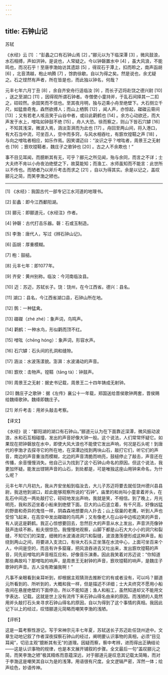 ```yaml
---
---
---
```

title: 石钟山记
---




苏轼

《水经》云 [1] ：“彭蠡之口有石钟山焉 [2] 。”郦元以为下临深潭 [3] ，微风鼓浪，水石相搏，声如洪钟。是说也，人常疑之。今以钟磬置水中 [4] ，虽大风浪，不能鸣也，而况石乎！至唐李渤始访其遗踪 [5] ，得双石于潭上，扣而聆之，南声函胡 [6] ，北音清越，枹止响腾 [7] ，馀韵徐歇。自以为得之矣。然是说也，余尤疑之。石之铿然有声者，所在皆是也，而此独以钟名，何哉？

元丰七年六月丁丑 [8] ，余自齐安舟行适临汝 [9] ，而长子迈将赴饶之德兴尉 [10] ，送之至湖口 [11] ，因得观所谓石钟者。寺僧使小童持斧，于乱石间择其一二扣之，硿硿然。余固笑而不信也。至其夜月明，独与迈乘小舟至绝壁下。大石侧立千尺，如猛兽奇鬼，森然欲搏人；而山上栖鹘 [12] ，闻人声，亦惊起，磔磔云霄间 [13] ；又有若老人咳且笑于山谷中者，或曰此鹳鹤也 [14] 。余方心动欲还，而大声发于水上，噌吰如钟鼓不绝 [15] 。舟人大恐。徐而察之，则山下皆石穴罅 [16] ，不知其浅深，微波入焉，涵淡澎湃而为此也 [17] 。舟回至两山间，将入港口，有大石当中流，可坐百人，空中而多窍，与风水相吞吐，有窾坎镗鞳之声 [18] ，与向之噌吰者相应，如乐作焉。因笑谓迈曰：“汝识之乎？噌吰者，周景王之无射也 [19] ；窾坎镗鞳者，魏庄子之歌钟也 [20] 。古之人不余欺也！”

事不目见耳闻，而臆断其有无，可乎？郦元之所见闻，殆与余同，而言之不详；士大夫终不肯以小舟夜泊绝壁之下，故莫能知；而渔工、水师虽知而不能言：此世所以不传也。而陋者乃以斧斤考击而求之 [21] ，自以为得其实。余是以记之，盖叹郦元之简，而笑李渤之陋也。



* * *



[1] 《水经》：我国古代一部专记江水河道的地理书。

[2] 彭蠡：即今江西鄱阳湖。

[3] 郦元：即郦道元，《水经注》作者。

[4] 钟磬：古代打击乐器。磬：石或玉制造。

[5] 李渤：唐代人，写过《辨石钟山记》。

[6] 函胡：厚重模糊。

[7] 枹：鼓槌。

[8] 元丰七年：即1077年。

[9] 齐安：黄州别称。临汝：今河南临汝县。

[10] 迈：苏迈，苏轼长子。饶：饶州，在今江西省。德兴：县名。

[11] 湖口：县名，今江西省湖口县，石钟山所在地。

[12] 鹘：一种猛禽。

[13] 磔磔（zhé zhé）：象声词，鸟鸣声。

[14] 鹳鹤：一种水鸟，形似鹳而顶不红。

[15] 噌吰（chēng hóng）：象声词，形容水声。

[16] 石穴罅：石头间的孔洞和缝隙。

[17] 涵淡：水波荡漾貌。澎湃：水波涌动的声音。

[18] 窾坎：击物声。镗鞳（tāng tà）：钟鼓声。

[19] 周景王之无射：据史书记载，周景王二十四年铸成无射钟。

[20] 魏庄子之歌钟：据《左传》襄公十一年载，郑国送给晋侯歌钟两套，晋侯赐给魏绛歌钟。魏绛即魏庄子。

[21] 斧斤考击：用斧头敲击考察。

【译文】

《水经》说：“鄱阳湖的湖口有石钟山。”郦道元认为在下面靠近深潭，微风振动波浪，水和石互相碰撞，发出的声音好像大钟一般。这个说法，人们常常怀疑它。如果现在把钟磬放在水中，即使大风大浪也不能使它发出声响，何况是石头呢！到唐代的李渤才去探寻它的所在地，在深潭边找到两块山石，敲打它们，听它们的声音，南边的声音重浊而模糊，北边的声音清脆而响亮，鼓槌停止了敲击，声音还在传播，余音慢慢消失。他自己认为找到了这个石钟山命名的原因。但这个说法，我更加怀疑。能发出铿锵声音的山石，到处都是，可是唯独这座山用钟来命名，为什么呢？

元丰七年六月初九，我从齐安坐船到临汝去，大儿子苏迈将要去就任饶州德兴县县尉，我送他到湖口，趁此能够观察所说的“石钟”。庙里的和尚叫小童拿着斧头，在乱石中间选一两处敲打它，硿硿地发出声响，我就是笑，不相信。到了晚上，月光明亮，我和苏迈坐着小船来到绝壁下面。巨大的山石竖立着，有千尺高，好像凶猛的野兽和奇异的鬼怪一样，阴森森地想要向人扑去；山上宿巢的老鹰，听到人声也受惊飞起来，在高空中发出磔磔的鸟鸣声；又有像老人在山谷中边咳边笑的声音，有人说这是鹳鹤。我正心惊想要回去，忽然巨大的声音从水上发出，声音洪亮像钟鼓声连续不断。船夫很惊恐。我慢慢地观察，山脚下都是山石大大小小的洞穴和裂缝，不知它们的深度，细微的水波涌进洞穴和裂缝，波浪激荡便形成这种声音。船绕到两山之间，将要进入支流口，有块大石头正坐落在水流中心，上面可坐百来个人，中间是空的，而且有许多窟窿，把风浪吞进去又吐出来，发出窾坎镗鞳的声音，同先前噌吰的声音相互应和，好像音乐演奏。因此我笑着对苏迈说：“你知道那些典故吗？那噌吰的响声，是周景王无射钟的声音，窾坎镗鞳的响声，是魏庄子歌钟的声音。古人没有欺骗我啊！”

凡事不亲眼看到亲耳听到，却根据主观猜测去推断它的有或者没有，可以吗？郦道元所看到的、所听到的，大概和我一样，但是描述不详细；士大夫终究不愿用小船夜间在悬崖绝壁的下面停泊，所以不能知道；渔人和船工，虽然知道却又不能用文字表达、记载。这就是世上没有流传下来石钟山得名由来的原因。而浅陋的人竟然用斧头敲打石头来寻求石钟山得名的原因，自以为得到了这个事情的真相。我因此记下以上的经过，叹惜郦道元简略而嘲笑李渤的浅陋。

【评析】

这是一篇考察性游记。写于宋神宗元丰七年夏，苏轼送长子苏迈赴任饶州途中。文章生动地记叙了作者深夜探察石钟山的经过，阐明要认识事物的真相，必须“目见耳闻”，切忌主观“臆断其有无”的道理。因疑而察，察中考辨，进而得出正确结论——这是认识事物的规律，也是本文展开铺叙的步骤。全文最后一句“盖叹郦元之简，而笑李渤之陋”极其精练而意蕴深远，对于郦道元是叹息其记载太简略，而对于李渤这是嘲笑其自以为是的浅薄。用语很有尺度。全文逻辑严密，浑然一体；绘声绘色，妙语传神。